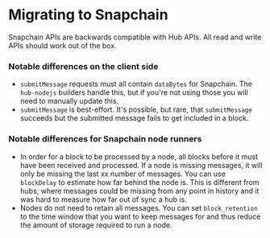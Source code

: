 # Migrating to Snapchain

Snapchain APIs are backwards compatible with Hub APIs. All read and write APIs should work out of the box. 

### Notable differences on the client side 
- `submitMessage` requests must all contain `dataBytes` for Snapchain. The `hub-nodejs` builders handle this, but if you're not using those you will need to manually update this. 
- `submitMessage` is best-effort. It's possible, but rare, that `submitMessage` succeeds but the submitted message fails to get included in a block. 


### Notable differences for Snapchain node runners
- In order for a block to be processed by a node, all blocks before it must have been received and processed. If a node is missing messages, it will only be missing the last xx number of messages. You can use `blockDelay` to estimate how far behind the node is. This is different from hubs, where messages could be missing from any point in history and it was hard to measure how far out of sync a hub is. 
- Nodes do not need to retain all messages. You can set `block_retention` to the time window that you want to keep messages for and thus reduce the amount of storage required to run a node. 
